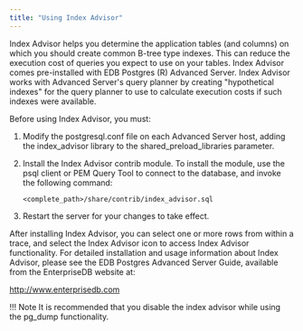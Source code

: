 ```yaml
---
title: "Using Index Advisor"
---
```


<div id="sp_index_advisor" class="registered_link"></div>

Index Advisor helps you determine the application tables (and columns) on which you should create common B-tree type indexes. This can reduce the execution cost of queries you expect to use on your tables. Index Advisor comes pre-installed with EDB Postgres (R) Advanced Server. Index Advisor works with Advanced Server's query planner by creating "hypothetical indexes" for the query planner to use to calculate execution costs if such indexes were available.

Before using Index Advisor, you must:

1.  Modify the postgresql.conf file on each Advanced Server host, adding the index_advisor library to the shared_preload_libraries parameter.

2.  Install the Index Advisor contrib module. To install the module, use the psql client or PEM Query Tool to connect to the database, and invoke the following command:

    `<complete_path>/share/contrib/index_advisor.sql`

3.  Restart the server for your changes to take effect.

After installing Index Advisor, you can select one or more rows from within a trace, and select the Index Advisor icon to access Index Advisor functionality. For detailed installation and usage information about Index Advisor, please see the EDB Postgres Advanced Server Guide, available from the EnterpriseDB website at:

<http://www.enterprisedb.com>

!!! Note
    It is recommended that you disable the index advisor while using the pg_dump functionality.

